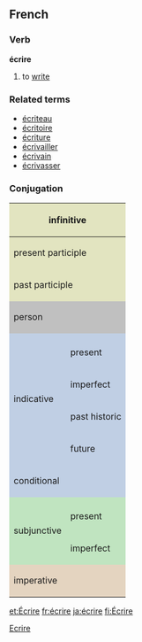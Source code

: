 ==French==
===Verb===
'''écrire'''

# to [[write]]

===Related terms===
*[[écriteau]]
*[[écritoire]]
*[[écriture]]
*[[écrivailler]]
*[[écrivain]]
*[[écrivasser]]

===Conjugation===

<center>
{| style="background:#F0F0F0"
|-
! colspan="3" style="background:#e2e4c0" | infinitive
| colspan="5" | écrire

|-
! colspan="3" style="background:#e2e4c0" | present participle
| colspan="5" | [[écrivant]]

|-
! colspan="3" style="background:#e2e4c0" | past participle
| colspan="5" | [[écrit]]

|-
! colspan="2" rowspan="2" style="background:#C0C0C0" | person
! colspan="3" style="background:#C0C0C0" | singular
! colspan="3" style="background:#C0C0C0" | plural

|-
! style="background:#C0C0C0;width:12.5%" | first
! style="background:#C0C0C0;width:12.5%" | second
! style="background:#C0C0C0;width:12.5%" | third
! style="background:#C0C0C0;width:12.5%" | first
! style="background:#C0C0C0;width:12.5%" | second
! style="background:#C0C0C0;width:12.5%" | third

|-
! style="background:#c0cfe4" rowspan="5" | indicative
! style="background:#c0cfe4" | 
! style="background:#c0cfe4" | je
! style="background:#c0cfe4" | tu
! style="background:#c0cfe4" | il
! style="background:#c0cfe4" | nous
! style="background:#c0cfe4" | vous
! style="background:#c0cfe4" | ils

|-
! style="height:3em;background:#c0cfe4" | present
| écris
| écris
| écrit
| écrivons
| écrivez
| écrivent

|-
! style="height:3em;background:#c0cfe4" | imperfect
| écrivais
| écrivais
| écrivait
| écrivions
| écriviez
| écrivaient

|-
! style="height:3em;background:#c0cfe4" | past historic
| écrivis
| écrivis
| écrivit
| écrivîmes
| écrivîtes
| écrivirent

|-
! style="height:3em;background:#c0cfe4" | future
| écrirai
| écriras
| écrira
| écrirons
| écrirez
| écriront

|-
! style="height:3em;background:#c0cfe4" colspan="2" | conditional
| écrirais
| écrirais
| écrirait
| écririons
| écririez
| écriraient

|-
! style="background:#c0e4c0" rowspan="3" | subjunctive
! style="background:#c0e4c0" | 
! style="background:#c0e4c0" | que je
! style="background:#c0e4c0" | que tu
! style="background:#c0e4c0" | qu'il
! style="background:#c0e4c0" | que nous
! style="background:#c0e4c0" | que vous
! style="background:#c0e4c0" | qu'ils

|-
! style="height:3em;background:#c0e4c0" | present
| écrive
| écrives
| écrive
| écrivions
| écriviez
| écrivent

|-
! style="height:3em;background:#c0e4c0" rowspan="1" | imperfect
| écrivisse
| écrivisses
| écrivît
| écrivissions
| écrivissiez
| écrivissent

|-
! colspan="2" rowspan="2" style="height:3em;background:#e4d4c0" | imperative
! style="background:#e4d4c0" | -
! style="background:#e4d4c0" | tu
! style="background:#e4d4c0" | -
! style="background:#e4d4c0" | nous
! style="background:#e4d4c0" | vous
! style="background:#e4d4c0" | -

|-
|
| écris
| 
| écrivons
| écrivez
| 

|}
</center>

[[Category:French verbs|Ecrire]]

[[et:Écrire]]
[[fr:écrire]]
[[ja:écrire]]
[[fi:Écrire]]